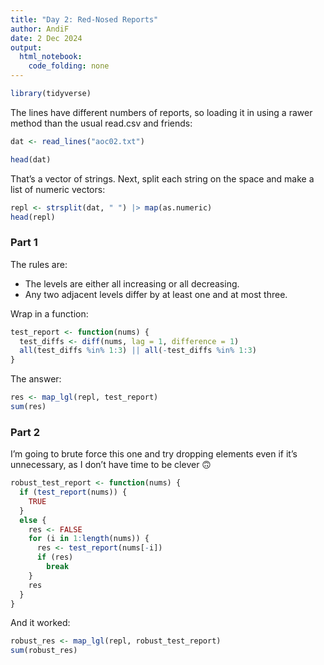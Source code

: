 ```yaml
---
title: "Day 2: Red-Nosed Reports"
author: AndiF
date: 2 Dec 2024
output: 
  html_notebook: 
    code_folding: none
---
```


```r
library(tidyverse)
```

The lines have different numbers of reports, so loading it in using a rawer method than the usual read.csv and friends:

```r
dat <- read_lines("aoc02.txt")
```


```r
head(dat)
```

That's a vector of strings. Next, split each string on the space and make a list of numeric vectors:

```r
repl <- strsplit(dat, " ") |> map(as.numeric)
head(repl)
```

### Part 1

The rules are:

* The levels are either all increasing or all decreasing.
* Any two adjacent levels differ by at least one and at most three.

Wrap in a function:

```r
test_report <- function(nums) {
  test_diffs <- diff(nums, lag = 1, difference = 1)
  all(test_diffs %in% 1:3) || all(-test_diffs %in% 1:3) 
}
```

The answer:

```r
res <- map_lgl(repl, test_report)
sum(res)
```


### Part 2

I'm going to brute force this one and try dropping elements even if it's unnecessary, as I don't have time to be clever 🙃

```r
robust_test_report <- function(nums) {
  if (test_report(nums)) {
    TRUE
  }
  else {
    res <- FALSE
    for (i in 1:length(nums)) {
      res <- test_report(nums[-i])
      if (res)
        break
    }
    res
  }
}
```

And it worked:

```r
robust_res <- map_lgl(repl, robust_test_report)
sum(robust_res)
```




